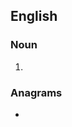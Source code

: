 ==English==

===Noun===
{{head|en|noun plural form}}

# {{plural of|yantra|lang=en}}

===Anagrams===
* {{anagrams|en|a=aanrsty|'Strayan|Strayan}}